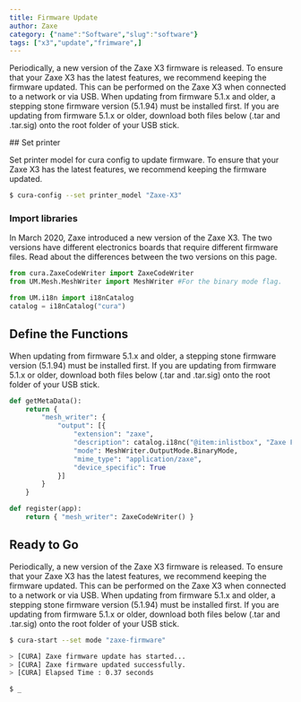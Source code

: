 ```yaml
---
title: Firmware Update
author: Zaxe
category: {"name":"Software","slug":"software"}
tags: ["x3","update","frimware",]
---
```



Periodically, a new version of the Zaxe X3 firmware is released. To ensure that your Zaxe X3 has the latest features,
we recommend keeping the firmware updated. This can be performed on the Zaxe X3 when connected to a network or via USB.
When updating from firmware 5.1.x and older, a stepping stone firmware version (5.1.94) must be installed first.
If you are updating from firmware 5.1.x or older, download both files below (.tar and .tar.sig) onto the root folder of your USB stick.

<ColumnCode>
## Set printer

Set printer model for cura config to update firmware. To ensure that your Zaxe X3 has the latest features,
we recommend keeping the firmware updated.

```bash
$ cura-config --set printer_model "Zaxe-X3"
```

</ColumnCode>

<ColumnCode>

### Import libraries

In March 2020, Zaxe introduced a new version of the Zaxe X3. The two versions have different
electronics boards that require different firmware files. Read about the differences between the two versions on this page.

```py
from cura.ZaxeCodeWriter import ZaxeCodeWriter
from UM.Mesh.MeshWriter import MeshWriter #For the binary mode flag.

from UM.i18n import i18nCatalog
catalog = i18nCatalog("cura")
```
</ColumnCode>

<ColumnCode>

## Define the Functions

When updating from firmware 5.1.x and older, a stepping stone firmware version (5.1.94) must be installed first.
If you are updating from firmware 5.1.x or older, download both files below (.tar and .tar.sig) onto the root folder of your USB stick.

```py
def getMetaData():
    return {
        "mesh_writer": {
            "output": [{
                "extension": "zaxe",
                "description": catalog.i18nc("@item:inlistbox", "Zaxe File"),
                "mode": MeshWriter.OutputMode.BinaryMode,
                "mime_type": "application/zaxe",
                "device_specific": True
            }]
        }
    }

def register(app):
    return { "mesh_writer": ZaxeCodeWriter() }
```
</ColumnCode>

<FullCode>

## Ready to Go

Periodically, a new version of the Zaxe X3 firmware is released. To ensure that your Zaxe X3 has the latest features,
we recommend keeping the firmware updated. This can be performed on the Zaxe X3 when connected to a network or via USB.
When updating from firmware 5.1.x and older, a stepping stone firmware version (5.1.94) must be installed first.
If you are updating from firmware 5.1.x or older, download both files below (.tar and .tar.sig) onto the root folder of your USB stick.

```bash
$ cura-start --set mode "zaxe-firmware"

> [CURA] Zaxe firmware update has started...
> [CURA] Zaxe firmware updated successfully.
> [CURA] Elapsed Time : 0.37 seconds

$ _
```
</FullCode>